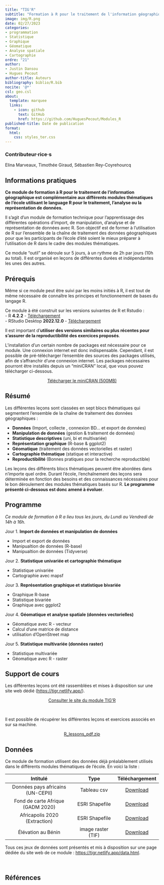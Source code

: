 ```yaml
---
title: "TIG'R"
subtitle: "Formation à R pour le traitement de l'information géographique"
image: img/R.png
date: 02/27/2023
categories: 
- programmation
- Statistique
- Graphique
- Géomatique
- Analyse spatiale
- Cartographie
ordre: "21" 
author: 
- Justin Dansou
- Hugues Pecout
author-title: Auteurs
bibliography: biblio/R.bib
nocite: '@*'
csl: geo.csl
about:
  template: marquee
  links:
    - icon: github
      text: GitHub
      href: https://github.com/HuguesPecout/Modules_R
published-title: Date de publication 
format:
  html: 
    css: styles_ter.css
---
```


::: {#contrib}
### Contributeur·rice·s
Elina Marveaux, Timothée Giraud, Sébastien Rey-Coyrehourcq
:::

## <i class="bi bi-info-circle"></i> Informations pratiques

**Ce module de formation à R pour le traitement de l'information géographique est complémentaire aux différents modules thématiques de l'école utilisant le language R pour le traitement, l'analyse ou la représentation de données.**

Il s'agit d'un module de formation technique pour l'apprentissage des différentes opérations d'import, de manipulation, d'analyse et de représentation de données avec R. Son objectif est de former à l'utilisation de R sur l'ensemble de la chaîne de traitement des données géographiques pour que les participants de l'école d'été soient le mieux préparer à l'utilisation de R dans le cadre des modules thématiques.

Ce module "outil" se déroule sur 5 jours, à un rythme de 2h par jours (10h au total). Il est organisé en leçons de différentes durées et indépendantes les unes des autres. 


## <i class="bi bi-ui-checks-grid"></i> Prérequis

Même si ce module peut être suivi par les moins initiés à R, il est tout de même nécessaire de connaître les principes et fonctionnement de bases du langage R. 

Ce module à été construit sur les versions suivantes de R et Rstudio :   
- R **4.2.2** - [Téléchargement](https://cran.r-project.org/)     
- RStudio Desktop **2022.12.0** - [Téléchargement](https://posit.co/download/rstudio-desktop/) 

Il est important d'**utiliser des versions similaires ou plus récentes pour s'assurer de la reproductibilité des exercices proposés**.

L'installation d'un certain nombre de packages est nécessaire pour ce module. Une connexion internet est donc indispensable. Cependant, il est possible de pré-télécharger l'ensemble des sources des packages utilisés, afin de s'affranchir d'une connexion internet. Les packages nécessaires pourront être installés depuis un "miniCRAN" local, que vous pouvez télécharger ci-dessous.


<center><a href="https://bit.ly/3X1L4lk" class="btn btn-warning" role="button" aria-disabled="true"><i class="bi bi-cloud-arrow-down"></i> Télécharger le miniCRAN (500MB) </a></center>



## <i class="bi bi-bookmark"></i> Résumé

Les différentes leçons sont classées en sept blocs thématiques qui segmentent l'ensemble de la chaîne de traitement des données géographiques :


- **Données** (Import, collecte , connexion BD… et export de données)
- **Manipulation de données** (gestion & traitement de données)
- **Statistique descriptives** (uni, bi et multivariée)
- **Représentation graphique** (R-base & ggplot2)
- **Géomatique** (traitement des données vectorielles et raster)
- **Cartographie thématique** (statique et interactive)
- **Reproductibilité** (Bonnes pratiques pour la recherche reproductible)

Les leçons des différents blocs thématiques peuvent être abordées dans n'importe quel ordre. Durant l'école, l'enchaînement des leçons sera déterminée en fonction des besoins et des connaissances nécessaires pour le bon déroulement des modules thématiques basés sur R. **Le programme présenté ci-dessous est donc amené à évoluer**.


## <i class="bi bi-calendar-week"></i> Programme

*Ce module de formation à R a lieu tous les jours, du Lundi au Vendredi de 14h à 16h.*

Jour 1.  **Import de données et manipulation de données**

- Import et export de données
- Manipualtion de données (R-base)
- Manipualtion de données (Tidyverse)

Jour 2.  **Statistique univariée et cartographie thématique**

- Statistique univariée
- Cartographie avec mapsf


Jour 3.  **Représentation graphique et statistique bivariée**

- Graphique R-base
- Statistique bivariée
- Graphique avec ggplot2


Jour 4.  **Géomatique et analyse spatiale (données vectorielles)**

- Géomatique avec R - vecteur
- Calcul d'une matrice de distance
- utilisation d'OpenStreet map


Jour 5.  **Statistique multivariée (données raster)**

- Statistique multivariée
- Géomatique avec R - raster


## <i class="bi bi-person-video3"></i> Support de cours

Les différentes leçons ont été rassemblées et mises à disposition sur une site web dédié ([https://tigr.netlify.app/](https://tigr.netlify.app/)).

<center><a href="https://tigr.netlify.app/" class="btn btn-warning" role="button" aria-disabled="true"><i class="bi bi-eye"></i> Consulter le site du module TIG'R</a></center>

\

Il est possible de récupérer les différentes leçons et exercices associés en sur sa machine.

<center><a href="" class="btn btn-info" role="button" aria-disabled="true"><i class="bi bi-cloud-arrow-down"></i> R_lessons_pdf.zip</a></center>



## <i class="bi bi-clipboard-data"></i> Données

Ce module de formation utilisent des données déjà préalablement utilisés dans le différents modules thématiques de l'école. En voici la liste : 


|             Intitulé              |           Type             |         Téléchargement     |
|:---------------------------------------:|:-----------------------:|:------------------------:|
| Données pays africains (UN-CEPII) |  Tableau csv | <a href="https://bit.ly/3DaCAkX" class="btn btn-outline-warning" role="button" aria-disabled="true"><i class="bi bi-cloud-arrow-down"></i> Download</a> |
| Fond de carte Afrique (GADM 2020) |  ESRI Shapefile | <a href="https://bit.ly/3DaAUb2" class="btn btn-outline-warning" role="button" aria-disabled="true"><i class="bi bi-cloud-arrow-down"></i> Download</a> |
| Africapolis 2020 (Extraction) |  ESRI Shapefile | <a href="https://bit.ly/3wnQKeG" class="btn btn-outline-warning" role="button" aria-disabled="true"><i class="bi bi-cloud-arrow-down"></i> Download</a> |
| Élévation au Bénin | image raster (TIF) | <a href="https://bit.ly/3XqLAKR" class="btn btn-outline-warning" role="button" aria-disabled="true"><i class="bi bi-cloud-arrow-down"></i> Download</a> |


Tous ces jeux de données sont présentés et mis à disposition sur une page dédiée du site web de ce module : [https://tigr.netlify.app/data.html](https://tigr.netlify.app/data.html).

\



## <i class="bi bi-file-earmark-text"></i> Références

::: {#refs}
:::


